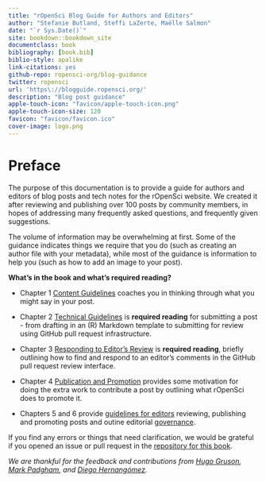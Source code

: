 ```yaml
--- 
title: "rOpenSci Blog Guide for Authors and Editors"
author: "Stefanie Butland, Steffi LaZerte, Maëlle Salmon"
date: "`r Sys.Date()`"
site: bookdown::bookdown_site
documentclass: book
bibliography: [book.bib]
biblio-style: apalike
link-citations: yes
github-repo: ropensci-org/blog-guidance
twitter: ropensci
url: 'https\://blogguide.ropensci.org/'
description: "Blog post guidance"
apple-touch-icon: "favicon/apple-touch-icon.png"
apple-touch-icon-size: 120
favicon: "favicon/favicon.ico"
cover-image: logo.png
---
```


# Preface {-}

The purpose of this documentation is to provide a guide for authors and editors of blog posts and tech notes for the rOpenSci website.
We created it after reviewing and publishing over 100 posts by community members, in hopes of addressing many frequently asked questions, and frequently given suggestions. 

The volume of information may be overwhelming at first. 
Some of the guidance indicates things we require that you do (such as creating an author file with your metadata), while most of the guidance is information to help you (such as how to add an image to your post).

**What's in the book and what's required reading?**

- Chapter 1 [Content Guidelines](#content) coaches you in thinking through what you might say in your post.

- Chapter 2 [Technical Guidelines](#technical) is **required reading** for submitting a post - from drafting in an (R) Markdown template to submitting for review using GitHub pull request infrastructure. 

- Chapter 3 [Responding to Editor’s Review](#respond) is **required reading**, briefly outlining how to find and respond to an editor's comments in the GitHub pull request review interface.

- Chapter 4 [Publication and Promotion](#promote) provides some motivation for doing the extra work to contribute a post by outlining what rOpenSci does to promote it.

- Chapters 5 and 6 provide [guidelines for editors](#editor) reviewing, publishing and promoting posts and outine editorial [governance](#editormeta).


If you find any errors or things that need clarification, we would be grateful if you opened an issue or pull request in the [repository for this book](https://github.com/ropensci-org/blog-guidance).

_We are thankful for the feedback and contributions from [Hugo Gruson](https://github.com/Bisaloo), [Mark Padgham](https://github.com/mpadge), and [Diego Hernangómez](https://github.com/dieghernan)._


